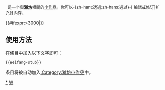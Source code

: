 <div class="notice metadata" id="stub" style="font-size: small;">&nbsp;&nbsp;'''{{PAGENAME}}'''是一个與'''[[濰坊]]'''相關的[[Wikipedia:小作品|小作品]]。你可以-{zh-hant:透過;zh-hans:通过}-<span class="plainlinks">[{{fullurl:{{FULLPAGENAME}}|action=edit}} 编辑或修订]</span>扩充其内容。</div><includeonly>[[Category:濰坊小作品|{{PAGENAME}}]]{{#ifexpr:{{PAGESIZE:{{FULLPAGENAME}}|R}}>3000|[[Category:字数已超过3000字节的小作品|{{PAGENAME}}]]}}</includeonly>
<noinclude>
==使用方法==
在條目中加入以下文字即可：
<pre>{{Weifang-stub}}</pre>
条目将被自动加入[[:Category:濰坊小作品]]中。

[[Category:濰坊小作品|*]]
[[Category:中國地理小作品模板|W]]
</noinclude>